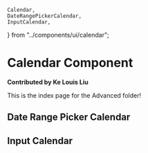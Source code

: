     Calendar,
    DateRangePickerCalendar,
    InputCalendar,
} from "../components/ui/calendar";

# Calendar Component

**Contributed by Ke Louis Liu**

This is the index page for the Advanced folder!

<Calendar />

## Date Range Picker Calendar

<DateRangePickerCalendar />

## Input Calendar

<InputCalendar />
